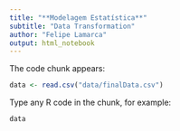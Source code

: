 ```yaml
---
title: "**Modelagem Estatística**"
subtitle: "Data Transformation"
author: "Felipe Lamarca"
output: html_notebook
---
```


The code chunk appears:
```r
data <- read.csv("data/finalData.csv")
```

Type any R code in the chunk, for example:
```r
data
```

